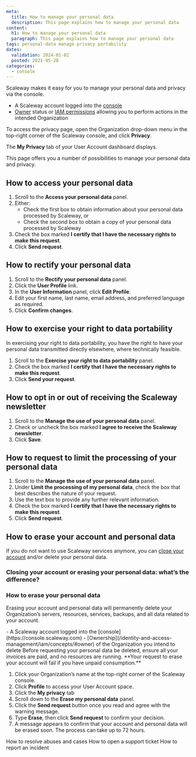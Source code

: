 ```yaml
---
meta:
  title: How to manage your personal data
  description: This page explains how to manage your personal data
content:
  h1: How to manage your personal data
  paragraph: This page explains how to manage your personal data
tags: personal-data manage privacy portability
dates:
  validation: 2024-01-02
  posted: 2021-05-28
categories:
  - console
---
```


Scaleway makes it easy for you to manage your personal data and privacy via the console.

<Macro id="requirements" />

- A Scaleway account logged into the [console](https://console.scaleway.com)
- [Owner](/identity-and-access-management/iam/concepts/#owner) status or [IAM permissions](/identity-and-access-management/iam/concepts/#permission) allowing you to perform actions in the intended Organization

To access the privacy page, open the Organization drop-down menu in the top-right corner of the Scaleway console, and click **Privacy**.

The **My Privacy** tab of your User Account dashboard displays.

This page offers you a number of possibilities to manage your personal data and privacy.

## How to access your personal data

1. Scroll to the **Access your personal data** panel.
2. Either:
    - Check the first box to obtain information about your personal data processed by Scaleway, or
    - Check the second box to obtain a copy of your personal data processed by Scaleway
3. Check the box marked **I certify that I have the necessary rights to make this request**.
4. Click **Send request**.

## How to rectify your personal data

1. Scroll to the **Rectify your personal data** panel.
2. Click the **User Profile** link.
3. In the **User Information** panel, click **Edit Profile**.
4. Edit your first name, last name, email address, and preferred language as required.
5. Click **Confirm changes**.

## How to exercise your right to data portability

In exercising your right to data portability, you have the right to have your personal data transmitted directly elsewhere, where technically feasible.

1. Scroll to the **Exercise your right to data portability** panel.
2. Check the box marked **I certify that I have the necessary rights to make this request**.
3. Click **Send your request**.

## How to opt in or out of receiving the Scaleway newsletter

1. Scroll to the **Manage the use of your personal data** panel.
    <Lightbox src="scaleway-manage-data.webp" alt="" />
2. Check or uncheck the box marked **I agree to receive the Scaleway newsletter**.
3. Click **Save**.

## How to request to limit the processing of your personal data

1. Scroll to the **Manage the use of your personal data** panel.
2. Under **Limit the processing of my personal data**, check the box that best describes the nature of your request.
3. Use the text box to provide any further relevant information.
4. Check the box marked **I certify that I have the necessary rights to make this request**.
5. Click **Send request**.

## How to erase your account and personal data

If you do not want to use Scaleway services anymore, you can [close your account](/console/account/how-to/close-account/) and/or delete your personal data.

### Closing your account or erasing your personal data: what’s the difference?

<Macro id="close-vs-erase" />

### How to erase your personal data

Erasing your account and personal data will permanently delete your Organization’s servers, resources, services, backups, and all data related to your account. 

<Macro id="requirements" />
- A Scaleway account logged into the [console](https://console.scaleway.com)
- [Ownership](/identity-and-access-management/iam/concepts/#owner) of the Organization you intend to delete

<Message type="important">
  Before requesting your personal data be deleted, ensure all your invoices are paid, and no resources are running. **Your request to erase your account will fail if you have unpaid consumption.** 
</Message>

1. Click your Organization’s name at the top-right corner of the Scaleway console. 
2. Click **Profile** to access your User Account space. 
3. Click the **My privacy** tab 
4. Scroll down to the **Erase my personal data** panel.
5. Click the **Send request** button once you read and agree with the warning message.
6. Type **Erase**, then click **Send request** to confirm your decision.
7. A message appears to confirm that your account and personal data will be erased soon. The process can take up to 72 hours.


<Navigation title="See also">
  <PreviousButton to="/console/account/how-to/resolve-abuse/">How to resolve abuses and cases</PreviousButton>
</Navigation>

<Navigation title="See also">
  <PreviousButton to="/console/account/how-to/open-a-support-ticket/">How to open a support ticket</PreviousButton>
  <NextButton to="/console/account/how-to/report-incident/">How to report an incident</NextButton>
</Navigation>